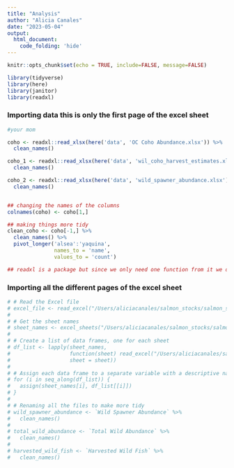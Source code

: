 ```yaml
---
title: "Analysis"
author: "Alicia Canales"
date: "2023-05-04"
output: 
  html_document:
    code_folding: 'hide'
---
```


```r
knitr::opts_chunk$set(echo = TRUE, include=FALSE, message=FALSE)
```

```r
library(tidyverse)
library(here)
library(janitor)
library(readxl)
```

### Importing data **this is only the first page of the excel sheet**
```r
#your mom

coho <- readxl::read_xlsx(here('data', 'OC Coho Abundance.xlsx')) %>%
  clean_names()

coho_1 <- readxl::read_xlsx(here('data', 'wil_coho_harvest_estimates.xlsx')) %>%
  clean_names()

coho_2 <- readxl::read_xlsx(here('data', 'wild_spawner_abundance.xlsx')) %>%
  clean_names()


## changing the names of the columns
colnames(coho) <- coho[1,]

## making things more tidy
clean_coho <- coho[-1,] %>% 
  clean_names() %>% 
  pivot_longer('alsea':'yaquina',
               names_to = 'name',
               values_to = 'count')

## readxl is a package but since we only need one function from it we don't have to call the whole thing from our library. In the future, if we see a package that we only need one function from we can call it within a code chunk with '::' and the desired function following.
```

### Importing all the different pages of the excel sheet
```r
# # Read the Excel file
# excel_file <- read_excel("/Users/aliciacanales/salmon_stocks/salmon_sisters/data/OC Coho Abundance.xlsx", sheet = NULL, col_names = TRUE)
# 
# # Get the sheet names
# sheet_names <- excel_sheets("/Users/aliciacanales/salmon_stocks/salmon_sisters/data/OC Coho Abundance.xlsx")
# 
# # Create a list of data frames, one for each sheet
# df_list <- lapply(sheet_names,
#                   function(sheet) read_excel("/Users/aliciacanales/salmon_stocks/salmon_sisters/data/OC Coho Abundance.xlsx",
#                   sheet = sheet))
# 
# # Assign each data frame to a separate variable with a descriptive name
# for (i in seq_along(df_list)) {
#   assign(sheet_names[i], df_list[[i]])
# }
# 
# # Renaming all the files to make more tidy
# wild_spawner_abundance <- `Wild Spawner Abundance` %>%
#   clean_names()
# 
# total_wild_abundance <- `Total Wild Abundance` %>%
#   clean_names()
# 
# harvested_wild_fish <- `Harvested Wild Fish` %>%
#   clean_names()
```


```r

```


